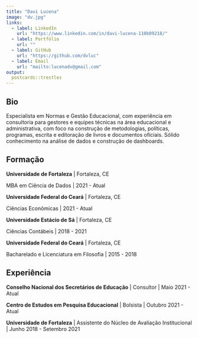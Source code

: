 ```yaml
---
title: "Davi Lucena"
image: "dv.jpg"
links:
  - label: LinkedIn
    url: "https://www.linkedin.com/in/davi-lucena-110b09218/"
  - label: Portfólio
    url: ""
  - label: GitHub
    url: "https://github.com/dvluc"
  - label: Email
    url: "mailto:lucenadv@gmail.com"
output:
  postcards::trestles
---
```

 
## Bio

Especialista em Normas e Gestão Educacional, com experiência em consultoria para gestores e equipes técnicas na área educacional e administrativa, com foco na construção de metodologias, políticas, programas, escrita e editoração de livros e documentos oficiais. Sólido conhecimento na análise de dados e construção de dashboards.

## Formação

**Universidade de Fortaleza** | Fortaleza, CE

MBA em Ciência de Dados | 2021 - Atual

**Universidade Federal do Ceará** | Fortaleza, CE

Ciências Econômicas | 2021 - Atual

**Universidade Estácio de Sá** | Fortaleza, CE

Ciências Contábeis | 2018 - 2021

**Universidade Federal do Ceará** | Fortaleza, CE

Bacharelado e Licenciatura em Filosofia | 2015 - 2018

## Experiência

**Conselho Nacional dos Secretários de Educação** | Consultor | Maio 2021 - Atual

**Centro de Estudos em Pesquisa Educacional** | Bolsista | Outubro 2021 - Atual 

**Universidade de Fortaleza** | Assistente do Núcleo de Avaliação Institucional | Junho 2018 - Setembro 2021

